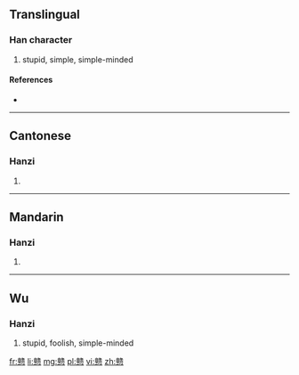 {{also|戇}}
==Translingual==

===Han character===
{{Han char|rn=61|rad=心|as=21|sn=25|four=|canj=卜人心 (YOP)}}

# stupid, simple, simple-minded

====References====
* {{Han ref|kx=0409.291|hdz=42372.240|uh=6206|ud=25094}}

----

==Cantonese==

===Hanzi===
{{yue-hanzi|jyut=[[zong3]], [[ngong6]]|y=jong3, ngong6|tra=戇}}

# {{defn|lang=yue|sort=心21}}

----

==Mandarin==

===Hanzi===
{{cmn-hanzi|tra=戇|pin=[[gàng]] ([[gang4]]), [[zhuàng]] ([[zhuang4]])|wg=kang<sup>4</sup>, chuang<sup>4</sup>}}

# {{defn|lang=cmn|sort=心21}}

----

==Wu==

===Hanzi===
{{head|wuu|Han characters}}

# stupid, foolish, simple-minded

[[fr:戆]]
[[li:戆]]
[[mg:戆]]
[[pl:戆]]
[[vi:戆]]
[[zh:戆]]